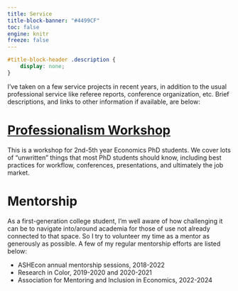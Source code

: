 ```yaml
---
title: Service
title-block-banner: "#4499CF"
toc: false
engine: knitr
freeze: false
---
```


```css
#title-block-header .description {
    display: none;
}
```

I’ve taken on a few service projects in recent years, in addition to the usual professional service like referee reports, conference organization, etc. Brief descriptions, and links to other information if available, are below:

# [Professionalism Workshop](https://phdworkshop.classes.ianmccarthyecon.com/)

This is a workshop for 2nd-5th year Economics PhD students. We cover lots of “unwritten” things that most PhD students should know, including best practices for workflow, conferences, presentations, and ultimately the job market.

# Mentorship

As a first-generation college student, I’m well aware of how challenging it can be to navigate into/around academia for those of use not already connected to that space. So I try to volunteer my time as a mentor as generously as possible. A few of my regular mentorship efforts are listed below:

- ASHEcon annual mentorship sessions, 2018-2022
- Research in Color, 2019-2020 and 2020-2021
- Association for Mentoring and Inclusion in Economics, 2022-2024